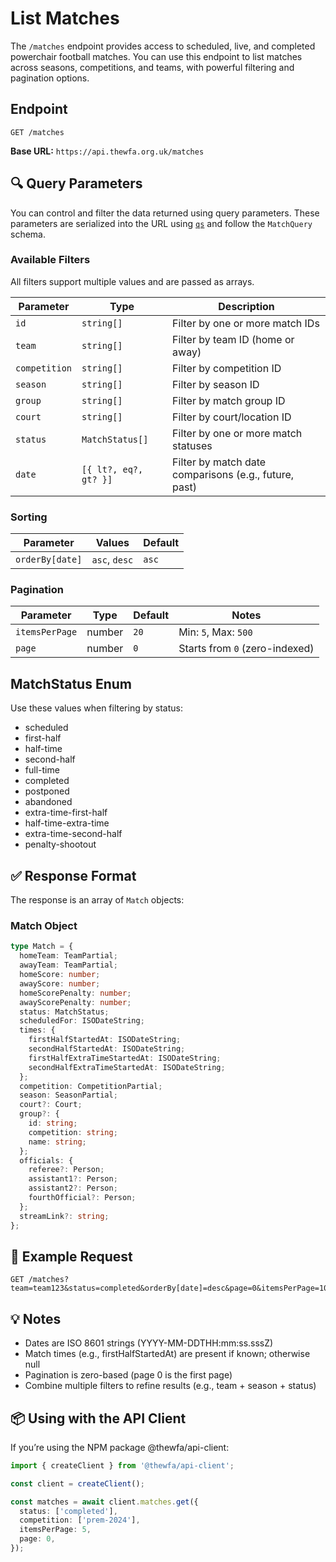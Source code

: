 # List Matches

The `/matches` endpoint provides access to scheduled, live, and completed powerchair football matches. You can use this endpoint to list matches across seasons, competitions, and teams, with powerful filtering and pagination options.


## Endpoint

```http
GET /matches
```

**Base URL:** `https://api.thewfa.org.uk/matches`


## 🔍 Query Parameters

You can control and filter the data returned using query parameters. These parameters are serialized into the URL using [`qs`](https://www.npmjs.com/package/qs) and follow the `MatchQuery` schema.

### Available Filters

All filters support multiple values and are passed as arrays.

| Parameter       | Type                 | Description                                         |
|----------------|----------------------|-----------------------------------------------------|
| `id`           | `string[]`           | Filter by one or more match IDs                    |
| `team`         | `string[]`           | Filter by team ID (home or away)                   |
| `competition`  | `string[]`           | Filter by competition ID                           |
| `season`       | `string[]`           | Filter by season ID                                |
| `group`        | `string[]`           | Filter by match group ID                           |
| `court`        | `string[]`           | Filter by court/location ID                        |
| `status`       | `MatchStatus[]`      | Filter by one or more match statuses               |
| `date`         | `[{ lt?, eq?, gt? }]`| Filter by match date comparisons (e.g., future, past) |

### Sorting

| Parameter     | Values         | Default |
|---------------|----------------|---------|
| `orderBy[date]` | `asc`, `desc` | `asc`   |

### Pagination

| Parameter       | Type   | Default | Notes                       |
|----------------|--------|---------|-----------------------------|
| `itemsPerPage` | number | `20`    | Min: `5`, Max: `500`        |
| `page`         | number | `0`     | Starts from `0` (zero-indexed) |


## MatchStatus Enum

Use these values when filtering by status:

- scheduled
- first-half
- half-time
- second-half
- full-time
- completed
- postponed
- abandoned
- extra-time-first-half
- half-time-extra-time
- extra-time-second-half
- penalty-shootout


## ✅ Response Format

The response is an array of `Match` objects:

### Match Object

```ts
type Match = {
  homeTeam: TeamPartial;
  awayTeam: TeamPartial;
  homeScore: number;
  awayScore: number;
  homeScorePenalty: number;
  awayScorePenalty: number;
  status: MatchStatus;
  scheduledFor: ISODateString;
  times: {
    firstHalfStartedAt: ISODateString;
    secondHalfStartedAt: ISODateString;
    firstHalfExtraTimeStartedAt: ISODateString;
    secondHalfExtraTimeStartedAt: ISODateString;
  };
  competition: CompetitionPartial;
  season: SeasonPartial;
  court?: Court;
  group?: {
    id: string;
    competition: string;
    name: string;
  };
  officials: {
    referee?: Person;
    assistant1?: Person;
    assistant2?: Person;
    fourthOfficial?: Person;
  };
  streamLink?: string;
};
```

## 🧪 Example Request

```http
GET /matches?team=team123&status=completed&orderBy[date]=desc&page=0&itemsPerPage=10
```

## 💡 Notes
- Dates are ISO 8601 strings (YYYY-MM-DDTHH:mm:ss.sssZ)
- Match times (e.g., firstHalfStartedAt) are present if known; otherwise null
- Pagination is zero-based (page 0 is the first page)
- Combine multiple filters to refine results (e.g., team + season + status)

## 📦 Using with the API Client

If you’re using the NPM package @thewfa/api-client:

```ts
import { createClient } from '@thewfa/api-client';

const client = createClient();

const matches = await client.matches.get({
  status: ['completed'],
  competition: ['prem-2024'],
  itemsPerPage: 5,
  page: 0,
});
```
